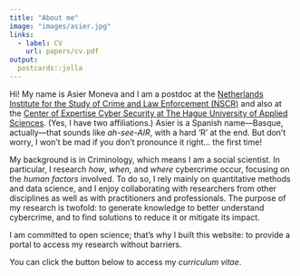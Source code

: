 ```yaml
---
title: "About me"
image: "images/asier.jpg"
links:
  - label: CV
    url: papers/cv.pdf
output:
  postcards::jolla
---
```


Hi! My name is Asier Moneva and I am a postdoc at the [Netherlands Institute for the Study of Crime and Law Enforcement (NSCR)](https://nscr.nl/) and also at the [Center of Expertise Cyber Security at The Hague University of Applied Sciences](https://www.thehagueuniversity.com/research/centre-of-expertise/details/centre-of-expertise-cyber-security). (Yes, I have two affiliations.) Asier is a Spanish name---Basque, actually---that sounds like *ah-see-AIR*, with a hard 'R' at the end. But don't worry, I won't be mad if you don't pronounce it right... the first time!
  
  My background is in Criminology, which means I am a social scientist. In particular, I research *how*, *when*, and *where* cybercrime occur, focusing on the *human factors* involved. To do so, I rely mainly on quantitative methods and data science, and I enjoy collaborating with researchers from other disciplines as well as with practitioners and professionals. The purpose of my research is twofold: to generate knowledge to better understand cybercrime, and to find solutions to reduce it or mitigate its impact.
  
  I am committed to open science; that's why I built this website: to provide a portal to access my research without barriers. 
  
  You can click the button below to access my *curriculum vitae*.